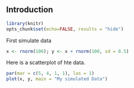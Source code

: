## Introduction

```r
library(knitr)
opts_chunk$set(echo=FALSE, results = "hide")
```
First simulate data
```r
x <- rnorm(100); y <- x + rnorm(100, sd = 0.5)
```
Here is a scatterplot of hte data.

```r
par(mar = c(5, 4, 1, 1), las = 1)
plot(x, y, main = "My simulated Data")
```
                        
